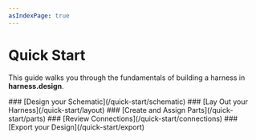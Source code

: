 ```yaml
---
asIndexPage: true
---
```



# Quick Start

This guide walks you through the fundamentals of building a harness in **harness.design**.

<Steps>
### [Design your Schematic](/quick-start/schematic)
### [Lay Out your Harness](/quick-start/layout)
### [Create and Assign Parts](/quick-start/parts)
### [Review Connections](/quick-start/connections)
### [Export your Design](/quick-start/export)
</Steps>
